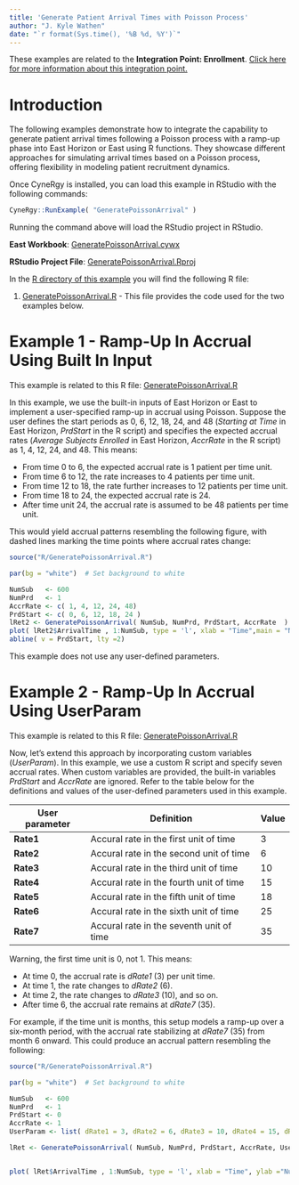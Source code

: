 ```yaml
---
title: 'Generate Patient Arrival Times with Poisson Process'
author: "J. Kyle Wathen"
date: "`r format(Sys.time(), '%B %d, %Y')`"
---
```


<div class="alert alert-primary" role="alert">
  <p style="margin-bottom:0">These examples are related to the <strong>Integration Point: Enrollment</strong>.
  <a href="IntegrationPointEnrollment.html" class="alert-link">Click here for more information about this integration point.</a></p>
</div>

# Introduction

The following examples demonstrate how to integrate the capability to generate patient arrival times following a Poisson process with a ramp-up phase into East Horizon or East using R functions. They showcase different approaches for simulating arrival times based on a Poisson process, offering flexibility in modeling patient recruitment dynamics.

Once CyneRgy is installed, you can load this example in RStudio with the following commands:
```r
CyneRgy::RunExample( "GeneratePoissonArrival" )
```

Running the command above will load the RStudio project in RStudio. 

**East Workbook**: [GeneratePoissonArrival.cywx](https://github.com/Cytel-Inc/CyneRgy/blob/main/inst/Examples/GeneratePoissonArrival/GeneratePoissonArrival.cywx)

**RStudio Project File**: [GeneratePoissonArrival.Rproj](https://github.com/Cytel-Inc/CyneRgy/blob/main/inst/Examples/GeneratePoissonArrival/GeneratePoissonArrival.Rproj)

In the [R directory of this example](https://github.com/Cytel-Inc/CyneRgy/tree/main/inst/Examples/GeneratePoissonArrival/R) you will find the following R file:

1. [GeneratePoissonArrival.R](https://github.com/Cytel-Inc/CyneRgy/blob/main/inst/Examples/GeneratePoissonArrival/R/GeneratePoissonArrival.R) - This file provides the code used for the two examples below.

# Example 1 - Ramp-Up In Accrual Using Built In Input

<div class="alert alert-primary" role="alert">
  <p style="margin-bottom:0"> This example is related to this R file: <a href="https://github.com/Cytel-Inc/CyneRgy/blob/main/inst/Examples/GeneratePoissonArrival/R/GeneratePoissonArrival.R" class="alert-link">GeneratePoissonArrival.R</a></p>
</div>

In this example, we use the built-in inputs of East Horizon or East to implement a user-specified ramp-up in accrual using Poisson. Suppose the user defines the start periods as 0, 6, 12, 18, 24, and 48 (*Starting at Time* in East Horizon, *PrdStart* in the R script) and specifies the expected accrual rates (*Average Subjects Enrolled* in East Horizon, *AccrRate* in the R script) as 1, 4, 12, 24, and 48. This means:

- From time 0 to 6, the expected accrual rate is 1 patient per time unit.
- From time 6 to 12, the rate increases to 4 patients per time unit.
- From time 12 to 18, the rate further increases to 12 patients per time unit.
- From time 18 to 24, the expected accrual rate is 24.
- After time unit 24, the accrual rate is assumed to be 48 patients per time unit.

This would yield accrual patterns resembling the following figure, with dashed lines marking the time points where accrual rates change:

```r
source("R/GeneratePoissonArrival.R")

par(bg = "white")  # Set background to white

NumSub   <- 600
NumPrd   <- 1  
AccrRate <- c( 1, 4, 12, 24, 48)
PrdStart <- c( 0, 6, 12, 18, 24 )
lRet2 <- GeneratePoissonArrival( NumSub, NumPrd, PrdStart, AccrRate  )
plot( lRet2$ArrivalTime , 1:NumSub, type = 'l', xlab = "Time",main = "Number of Patients Enrolled Using PrdStart and AccrRate", ylab = "Number of Patients Enrolled", ylim = c(0,300), xlim = c(0,26))
abline( v = PrdStart, lty =2)
```

This example does not use any user-defined parameters.

# Example 2 - Ramp-Up In Accrual Using UserParam

<div class="alert alert-primary" role="alert">
  <p style="margin-bottom:0"> This example is related to this R file: <a href="https://github.com/Cytel-Inc/CyneRgy/blob/main/inst/Examples/GeneratePoissonArrival/R/GeneratePoissonArrival.R" class="alert-link">GeneratePoissonArrival.R</a></p>
</div>

Now, let's extend this approach by incorporating custom variables (*UserParam*). In this example, we use a custom R script and specify seven accrual rates. When custom variables are provided, the built-in variables *PrdStart* and *AccrRate* are ignored. Refer to the table below for the definitions and values of the user-defined parameters used in this example.

|**User parameter**|**Definition**|**Value**|
|---|------|---|
|**Rate1**|Accural rate in the first unit of time|3|
|**Rate2**|Accural rate in the second unit of time|6|
|**Rate3**|Accural rate in the third unit of time|10|
|**Rate4**|Accural rate in the fourth unit of time|15|
|**Rate5**|Accural rate in the fifth unit of time|18|
|**Rate6**|Accural rate in the sixth unit of time|25|
|**Rate7**|Accural rate in the seventh unit of time|35|

Warning, the first time unit is 0, not 1. This means:

- At time 0, the accrual rate is *dRate1* (3) per unit time.
- At time 1, the rate changes to *dRate2* (6).
- At time 2, the rate changes to *dRate3* (10), and so on.
- After time 6, the accrual rate remains at *dRate7* (35).

For example, if the time unit is months, this setup models a ramp-up over a six-month period, with the accrual rate stabilizing at *dRate7* (35) from month 6 onward. This could produce an accrual pattern resembling the following:

```r
source("R/GeneratePoissonArrival.R")

par(bg = "white")  # Set background to white

NumSub   <- 600
NumPrd   <- 1  
PrdStart <- 0 
AccrRate <- 1 
UserParam <- list( dRate1 = 3, dRate2 = 6, dRate3 = 10, dRate4 = 15, dRate5 = 18, dRate6 = 25, dRate7 = 35 )

lRet <- GeneratePoissonArrival( NumSub, NumPrd, PrdStart, AccrRate, UserParam )


plot( lRet$ArrivalTime , 1:NumSub, type = 'l', xlab = "Time", ylab ="Number of Patients Enrolled", main = "Number of Patients Enrolled Using UserParam")
```




